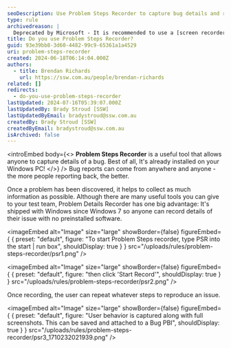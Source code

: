 ```yaml
---
seoDescription: Use Problem Steps Recorder to capture bug details and reproduce issues on your Windows PC with ease.
type: rule
archivedreason: |
  Deprecated by Microsoft - It is recommended to use a [screen recorder instead](https://ssw.com.au/rules/recording-screen). See [the deprecation info](https://prod.support.services.microsoft.com/en-us/windows/steps-recorder-deprecation-a64888d7-8482-4965-8ce3-25fb004e975f).
title: Do you use Problem Steps Recorder?
guid: 93e39bb8-3d60-4482-99c9-65361a1a4529
uri: problem-steps-recorder
created: 2024-06-18T06:14:04.000Z
authors:
  - title: Brendan Richards
    url: https://ssw.com.au/people/brendan-richards
related: []
redirects:
  - do-you-use-problem-steps-recorder
lastUpdated: 2024-07-16T05:39:07.000Z
lastUpdatedBy: Brady Stroud [SSW]
lastUpdatedByEmail: bradystroud@ssw.com.au
createdBy: Brady Stroud [SSW]
createdByEmail: bradystroud@ssw.com.au
isArchived: false
---
```


<introEmbed
  body={<>
**Problem Steps Recorder** is a useful tool that allows anyone to capture details of a bug. Best of all, It's already installed on your Windows PC!
  </>}
/>
Bug reports can come from anywhere and anyone - the more people reporting back, the better.

Once a problem has been discovered, it helps to collect as much information as possible. Although there are many useful tools you can give to your test team, Problem Details Recorder has one big advantage: It's shipped with Windows since Windows 7 so anyone can record details of their issue with no preinstalled software.


<imageEmbed
  alt="Image"
  size="large"
  showBorder={false}
  figureEmbed={ {
    preset: "default",
    figure: "To start Problem Steps recorder, type PSR into the start | run box",
    shouldDisplay: true
  } }
  src="/uploads/rules/problem-steps-recorder/psr1.png"
/>


<imageEmbed
  alt="Image"
  size="large"
  showBorder={false}
  figureEmbed={ {
    preset: "default",
    figure: "then click 'Start Record'",
    shouldDisplay: true
  } }
  src="/uploads/rules/problem-steps-recorder/psr2.png"
/>

Once recording, the user can repeat whatever steps to reproduce an issue.


<imageEmbed
  alt="Image"
  size="large"
  showBorder={false}
  figureEmbed={ {
    preset: "default",
    figure: "User behavior is captured along with full screenshots. This can be saved and attached to a Bug PBI",
    shouldDisplay: true
  } }
  src="/uploads/rules/problem-steps-recorder/psr3_1710232021939.png"
/>

